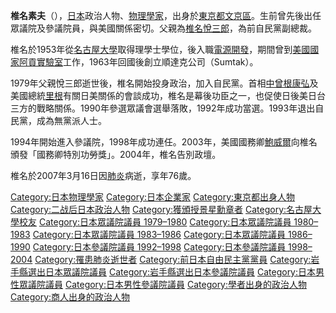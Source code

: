 {{Infobox Officeholder
| name  = 椎名 素夫
| original_name = 
| native_name_lang = 
| image = 
| imagesize = 
| country = {{JPN}}
| office = {{JPN}}[[參議院_(日本)|參議院]]議員
| term_start = 1992年7月26日
| term_end = 2004年7月25日
|predecessor =
|successor  = 
|constituency= [[岩手縣選舉區|岩手縣選舉區]]
| office2 = {{JPN}}[[眾議院_(日本)|眾議院]]議員
| term_start2 = 1979年10月8日
| term_end2 = 1990年1月24日
|predecessor2 =
|successor2  = 
|constituency2= {{link-ja|岩手縣第2區 (中選舉區)|岩手県第2区 (中選挙区)|岩手縣第2區}}
|birth_date = {{birth date|1930|8|19}}
|birth_place = {{JPN}}[[東京都|東京都]][[文京区|文京区]]
|native_place = 
|death_date = {{death date and age|2007|3|16|1930|8|19}}
|parents = [[椎名悦三郎|椎名悦三郎]]（父）
|relatives = 
|spouse = 
|party = （[[自由民主党_(日本)|自由民主党]]→）<br>（[[無党籍|無党籍]]→）<br>（{{link-ja|自由聯合 (政党)|自由連合 (政党)|自由之会}}→）<br>{{link-ja|無党籍之会|無所属の会}}
|occupation = [[物理學家|物理學家]]
|alma_mater   = [[名古屋大学|名古屋大学]]理学部
|website      = 
}}
{{japanese|japanese=椎名素夫|kana=しいな もとお|romaji=Shiina Motoo}}
'''椎名素夫'''（{{bd|1930年|8月19日|2007年|3月16日}}），[[日本|日本]]政治人物、[[物理學家|物理學家]]，出身於[[東京都|東京都]][[文京區|文京區]]。生前曾先後出任眾議院及參議院員，與美國關係密切。父親為[[椎名悅三郎|椎名悅三郎]]，為前自民黨副總裁。

椎名於1953年從[[名古屋大學|名古屋大學]]取得理學士學位，後入職[[電源開發|電源開發]]，期間曾到[[美國國家阿貢實驗室|美國國家阿貢實驗室]]工作，1963年回國後創立順達克公司（Sumtak）。

1979年父親悅三郎逝世後，椎名開始投身政治，加入自民黨。首相[[中曾根康弘|中曾根康弘]]及美國總統[[罗纳德·里根|里根]]有關日美關係的會談成功，椎名是幕後功臣之一，也促使日後美日台三方的戰略關係。1990年參選眾議會選舉落敗，1992年成功當選。1993年退出自民黨，成為無黨派人士。

1994年開始進入參議院，1998年成功連任。2003年，美國國務卿[[克林·鲍威尔|鮑威爾]]向椎名頒發「國務卿特別功勞獎」。2004年，椎名告別政壇。

椎名於2007年3月16日因[[肺炎|肺炎]]病逝，享年76歲。

{{DEFAULTSORT:Shiina Motoo}}
[[Category:日本物理學家|Category:日本物理學家]]
[[Category:日本企業家|Category:日本企業家]]
[[Category:東京都出身人物|Category:東京都出身人物]]
[[Category:二战后日本政治人物|Category:二战后日本政治人物]]
[[Category:獲頒授景星勳章者|Category:獲頒授景星勳章者]]
[[Category:名古屋大學校友|Category:名古屋大學校友]]
[[Category:日本眾議院議員_1979–1980|Category:日本眾議院議員 1979–1980]]
[[Category:日本眾議院議員_1980–1983|Category:日本眾議院議員 1980–1983]]
[[Category:日本眾議院議員_1983–1986|Category:日本眾議院議員 1983–1986]]
[[Category:日本眾議院議員_1986–1990|Category:日本眾議院議員 1986–1990]]
[[Category:日本參議院議員_1992–1998|Category:日本參議院議員 1992–1998]]
[[Category:日本參議院議員_1998–2004|Category:日本參議院議員 1998–2004]]
[[Category:罹患肺炎逝世者|Category:罹患肺炎逝世者]]
[[Category:前日本自由民主黨黨員|Category:前日本自由民主黨黨員]]
[[Category:岩手縣選出日本眾議院議員|Category:岩手縣選出日本眾議院議員]]
[[Category:岩手縣選出日本參議院議員|Category:岩手縣選出日本參議院議員]]
[[Category:日本男性眾議院議員|Category:日本男性眾議院議員]]
[[Category:日本男性參議院議員|Category:日本男性參議院議員]]
[[Category:學者出身的政治人物|Category:學者出身的政治人物]]
[[Category:商人出身的政治人物|Category:商人出身的政治人物]]
